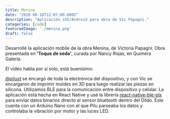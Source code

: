 ```yaml
---
title: Menina
date: "2020-08-10T12:07:00.000Z"
description: "Aplicación iOS/Android para obra de Vic Papagni."
categories: [code]
featuredImage: './menina.png'
draft: false
---
```


Desarrollé la aplicación mobile de la obra Menina, de Victoria Papagni. Obra presentada en **'Toque de seda'**, curada por Nancy Rojas, en Quimera Galería.

El video habla por sí solo, está buenísimo:

<Instagram instagramId="CG8VzPegreY" />

[@piluxt](https://www.instagram.com/piluxt/) se encargó de toda la electrónica del dispositivo, y con Vic se encargaron de imprimir moldes en 3D para luego realizar las piezas en silicona. Utilizamos BLE para la comunicación entre dispositivo y celular. La aplicación está hecha en React Native y usé la librería [react-native-ble-plx](https://github.com/Polidea/react-native-ble-plx) para enviar datos binarios directo al sensor bluetooth dentro del Dildo. Este cuenta con un Arduino Nano con el que Pilu parseaba los datos y controlaba la vibración por motor y las luces LED.